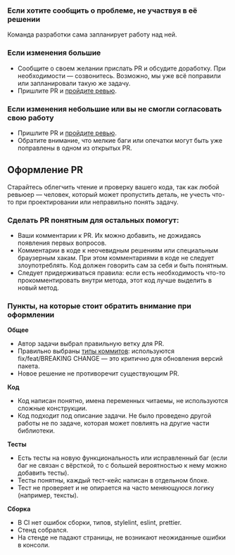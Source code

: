 ### Если хотите сообщить о проблеме, не участвуя в её решении

Команда разработки сама запланирует работу над ней.

### Если изменения большие

- Сообщите о своем желании прислать PR и обсудите доработку. При необходимости — созвонитесь. Возможно, мы уже всё поправили или запланировали такую же задачу.
- Пришлите PR и [пройдите ревью](##LIBS.LIB.STAND/lib:uikit/stand:wokflow-review).

### Если изменения небольшие или вы не смогли согласовать свою работу

- Пришлите PR и [пройдите ревью](##LIBS.LIB.STAND/lib:uikit/stand:wokflow-review).
- Обратите внимание, что мелкие баги или опечатки могут быть уже поправлены в одном из открытых PR.

## Оформление PR

Старайтесь облегчить чтение и проверку вашего кода, так как любой ревьюер — человек, который может пропустить деталь, не учесть что-то при проектировании или неправильно понять задачу.

### Сделать PR понятным для остальных помогут:

- Ваши комментарии к PR. Их можно добавить, не дожидаясь появления первых вопросов.
- Комментарии в коде к неочевидным решениям или специальным браузерным хакам. При этом комментариями в коде не следует злоупотреблять. Код должен говорить сам за себя и быть понятным.
- Следует придерживаться правила: если есть необходимость что-то прокомментировать внутри метода, этот код лучше выделить в новый метод.

### Пункты, на которые стоит обратить внимание при оформлении

**Общее**

- Автор задачи выбрал правильную ветку для PR.
- Правильно выбраны [типы коммитов](##LIBS.LIB.STAND/lib:uikit/stand:wokflow-commits): используются fix/feat/BREAKING CHANGE — это критично для обновления версий пакета.
- Новое решение не противоречит существующим PR.

**Код**

- Код написан понятно, имена переменных читаемы, не используются сложные конструкции.
- Код подходит под описание задачи. Не было проведено другой работы не по задаче, которая может повлиять на другие части библиотеки.

**Тесты**

- Есть тесты на новую функциональность или исправленный баг (если баг не связан с вёрсткой, то с большей вероятностью к нему можно добавить тесты).
- Тесты понятны, каждый тест-кейс написан в отдельном блоке.
- Тест не проверяет и не опирается на часто меняющуюся логику (например, тексты).

**Сборка**

- В CI нет ошибок сборки, типов, stylelint, eslint, prettier.
- Стенд собрался.
- На стенде не падают страницы, не возникают неожиданные ошибки в консоли.
